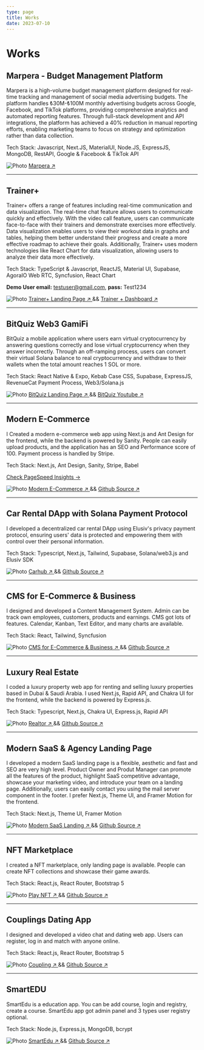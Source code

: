 ```yaml
---
type: page
title: Works
date: 2023-07-10
---
```




# Works

## Marpera - Budget Management Platform

Marpera is a high-volume budget management platform designed for real-time tracking and management of social media advertising budgets. The platform handles ₺30M-₺100M monthly advertising budgets across Google, Facebook, and TikTok platforms, providing comprehensive analytics and automated reporting features. Through full-stack development and API integrations, the platform has achieved a 40% reduction in manual reporting efforts, enabling marketing teams to focus on strategy and optimization rather than data collection.

 Tech Stack: Javascript, Next.JS, MaterialUI, Node.JS, ExpressJS, MongoDB, RestAPI, Google & Facebook & TikTok API

<Image
  src="/images/marpera.png"
  alt="Photo"
  width={1125}
  height={680}
  priority
  className="next-image"
/>
[Marpera ↗ ](https://www.marpera.com/) 

---

## Trainer+

Trainer+ offers a range of features including real-time communication and data visualization. The real-time chat feature allows users to communicate quickly and effectively. With the video call feature, users can communicate face-to-face with their trainers and demonstrate exercises more effectively. Data visualization enables users to view their workout data in graphs and tables, helping them better understand their progress and create a more effective roadmap to achieve their goals. Additionally, Trainer+ uses modern technologies like React Chart for data visualization, allowing users to analyze their data more effectively.
 
 Tech Stack: TypeScript & Javascript, ReactJS, Material UI, Supabase, AgoraIO Web RTC, Syncfusion, React Chart

 **Demo User email:** testuser@gmail.com, **pass:** Test1234

<Image
  src="/images/trainer+.png"
  alt="Photo"
  width={1125}
  height={680}
  priority
  className="next-image"
/>
[Trainer+ Landing Page ↗ ](https://www.trainerplus.io/)  &&  [Trainer + Dashboard ↗ ](https://official.trainerplus.io/)

---

## BitQuiz Web3 GamiFi

BitQuiz a mobile application where users earn virtual cryptocurrency by answering questions correctly and lose virtual cryptocurrency when they answer incorrectly. Through an off-ramping process, users can convert their virtual Solana balance to real cryptocurrency and withdraw to their wallets when the total amount reaches 1 SOL or more.
 
 Tech Stack: React Native & Expo, Kebab Case CSS, Supabase, ExpressJS, RevenueCat Payment Process, Web3/Solana.js

<Image
  src="/images/bitquiz.png"
  alt="Photo"
  width={1125}
  height={700}
  priority
  className="next-image"
/>
[BitQuiz Landing Page ↗ ](https://www.bitquiz.app/)  &&  [BitQuiz Youtube ↗ ](https://www.youtube.com/watch?v=SFhdR5PUQaI&t=7s)

---

## Modern E-Commerce

 I Created a modern e-commerce web app using Next.js and Ant Design for the frontend, while the backend is powered by Sanity. People can easily upload products, and the application has an SEO and Performance score of 100. Payment process is handled by Stripe.
 
 Tech Stack: Next.js, Ant Design, Sanity, Stripe, Babel

 [Check PageSpeed Insights -> ](https://pagespeed.web.dev/analysis/https-modern-e-commerce-sanity-vercel-app/1nub9jhmow?form_factor=desktop) 

<Image
  src="/images/ecommerce.png"
  alt="Photo"
  width={1125}
  height={750}
  priority
  className="next-image"
/>
[Modern E-Commerce ↗ ](https://modern-e-commerce-sanity.vercel.app/)  &&  [Github Source ↗ ](https://github.com/tolgahanbora/Modern_E-commerce_Sanity/tree/main)

---

## Car Rental DApp with Solana Payment Protocol 

 I developed a decentralized car rental DApp using Elusiv's privacy payment protocol, ensuring users' data is protected and empowering them with control over their personal information. 
 
 Tech Stack: Typescript, Next.js, Tailwind, Supabase, Solana/web3.js and Elusiv SDK

<Image
  src="/images/carhub.PNG"
  alt="Photo"
  width={1125}
  height={750}
  priority
  className="next-image"
/>
[Carhub ↗ ](https://rent-a-car-onsolana.vercel.app/) && [Github Source ↗ ](https://github.com/tolgahanbora/rent-a-car-onweb3/tree/main)

---

## CMS for E-Commerce & Business 

 I designed and developed a Content Management System. Admin can be track own employees, customers, products and earnings. CMS got lots of features. Calendar, Kanban, Text Editor, and many charts are available.
 
 Tech Stack:  React, Tailwind, Syncfusion

<Image
  src="/images/CMS.png"
  alt="Photo"
  width={350}
  height={300}
  priority
  className="next-image"
/>
[CMS for E-Commerce & Business ↗ ](https://cms-dashboard-kanban.vercel.app/ecommerce) && [Github Source ↗ ](https://github.com/tolgahanbora/CMS-Dashboard-kanban-/tree/main)

---

## Luxury Real Estate

 I coded a luxury property web app for renting and selling luxury properties based in Dubai & Saudi Arabia. I used Next.js, Rapid API, and Chakra UI for the frontend, while the backend is powered by Express.js.
 
 Tech Stack: Typescript, Next.js, Chakra UI, Express.js, Rapid API

<Image
  src="/images/RealEstate.png"
  alt="Photo"
  width={400}
  height={400}
  priority
  className="next-image"
/>
[Realtor ↗ ](https://modern-ev-satma-ve-kiralama-sitesi.vercel.app/) && [Github Source ↗ ](https://github.com/tolgahanbora/Modern-Hotel-Reservation/tree/main)

---

## Modern SaaS & Agency Landing Page

 I developed a modern SaaS landing page is a flexible, aesthetic and fast and SEO are very high level. Product Owner and Produt Manager can promote all the features of the product, highlight SaaS competitive advantage, showcase your marketing video, and introduce your team on a landing page. Additionally, users can easily contact you using the mail server component in the footer. I prefer Next.js, Theme UI, and Framer Motion for the frontend. 
 
 Tech Stack:  Next.js, Theme UI, Framer Motion

<Image
  src="/images/modernAgency.png"
  alt="Photo"
  width={190}
  height={190}
  priority
  className="next-image"
/>
[Modern SaaS Landing ↗ ](https://tolgahanbora-agency.vercel.app/) && [Github Source ↗ ](https://github.com/tolgahanbora/Modern-Agency-Website/tree/main)

---

## NFT Marketplace  

 I created a NFT marketplace, only landing page is available. People can create NFT collections and showcase their game awards.

 Tech Stack:  React.js, React Router, Bootstrap 5

<Image
  src="/images/PlayNFT.png"
  alt="Photo"
  width={500}
  height={500}
  priority
  className="next-image"
/>
[Play NFT ↗ ](https://magenta-daifuku-98e22a.netlify.app/) && [Github Source ↗ ](https://github.com/tolgahanbora/Nft-Marketplace)

---

## Couplings Dating App 

I designed and developed a video chat and dating web app. Users can register, log in and match with anyone online.

 Tech Stack:  React.js, React Router, Bootstrap 5

<Image
  src="/images/coupling.png"
  alt="Photo"
  width={500}
  height={500}
  priority
  className="next-image"
/>
[Coupling ↗ ](https://lively-platypus-b83a96.netlify.app/) && [Github Source ↗ ](https://github.com/tolgahanbora/Dating-App)

---

## SmartEDU

SmartEdu is a education app. You can be add course, login and registry, create a course. SmartEdu app got admin panel and 3 types user registry optional.

 Tech Stack:  Node.js, Express.js, MongoDB, bcrypt

<Image
  src="/images/smartEdu.png"
  alt="Photo"
  width={500}
  height={500}
  priority
  className="next-image"
/>
[SmartEdu ↗ ](https://smart-edu-y69s.onrender.com) && [Github Source ↗ ](https://github.com/tolgahanbora/SmartEdu/tree/master)